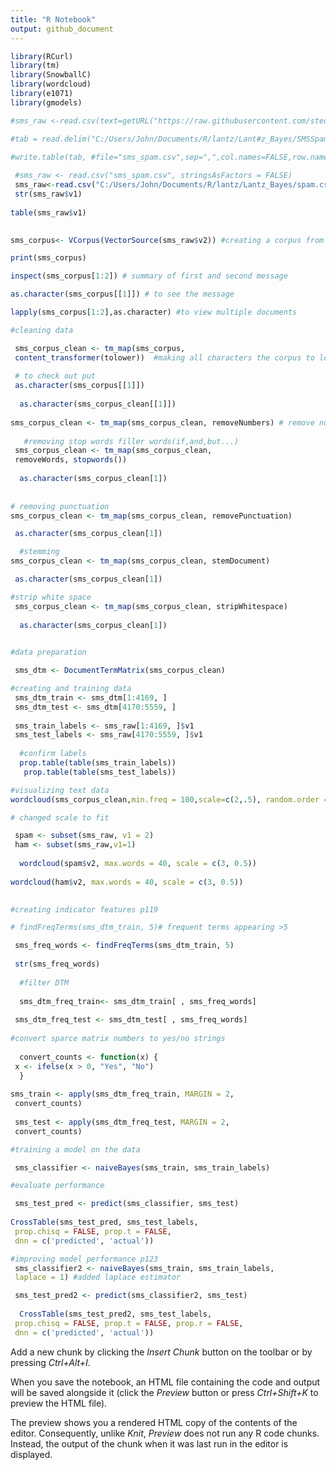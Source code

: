 ```yaml
---
title: "R Notebook"
output: github_document
---
```




```r
library(RCurl)
library(tm)
library(SnowballC)
library(wordcloud)
library(e1071)
library(gmodels)

#sms_raw <-read.csv(text=getURL("https://raw.githubusercontent.com/stedy/Machine-Learning-with-R-datasets/master/sms_spam.csv"), skip=7, header=T)

#tab = read.delim("C:/Users/John/Documents/R/lantz/Lant#z_Bayes/SMSSpamCollection.txt")

#write.table(tab, #file="sms_spam.csv",sep=",",col.names=FALSE,row.names=#FALSE)
 
 #sms_raw <- read.csv("sms_spam.csv", stringsAsFactors = FALSE)
 sms_raw<-read.csv("C:/Users/John/Documents/R/lantz/Lantz_Bayes/spam.csv")
 str(sms_raw$v1)
 
table(sms_raw$v1)
  
```
```r
sms_corpus<- VCorpus(VectorSource(sms_raw$v2)) #creating a corpus from the data

print(sms_corpus)

inspect(sms_corpus[1:2]) # summary of first and second message

as.character(sms_corpus[[1]]) # to see the message
```
```r
lapply(sms_corpus[1:2],as.character) #to view multiple documents

#cleaning data

 sms_corpus_clean <- tm_map(sms_corpus,
 content_transformer(tolower))  #making all characters the corpus to lower case, standardizing 
 
 # to check out put
 as.character(sms_corpus[[1]])
 
  as.character(sms_corpus_clean[[1]])
  
sms_corpus_clean <- tm_map(sms_corpus_clean, removeNumbers) # remove numbers from messages
   
   #removing stop words filler words(if,and,but...)
 sms_corpus_clean <- tm_map(sms_corpus_clean,
 removeWords, stopwords())
 
  as.character(sms_corpus_clean[1])
  
 
# removing punctuation
sms_corpus_clean <- tm_map(sms_corpus_clean, removePunctuation)

 as.character(sms_corpus_clean[1])

  #stemming
sms_corpus_clean <- tm_map(sms_corpus_clean, stemDocument)

 as.character(sms_corpus_clean[1])

#strip white space
 sms_corpus_clean <- tm_map(sms_corpus_clean, stripWhitespace)
 
  as.character(sms_corpus_clean[1])
  

```
```r
#data preparation

 sms_dtm <- DocumentTermMatrix(sms_corpus_clean)

#creating and training data
 sms_dtm_train <- sms_dtm[1:4169, ]
 sms_dtm_test <- sms_dtm[4170:5559, ]
 
 sms_train_labels <- sms_raw[1:4169, ]$v1    
 sms_test_labels <- sms_raw[4170:5559, ]$v1
  
  #confirm labels
  prop.table(table(sms_train_labels))
   prop.table(table(sms_test_labels))
```
```r
#visualizing text data
wordcloud(sms_corpus_clean,min.freq = 100,scale=c(2,.5), random.order = FALSE)

# changed scale to fit 

 spam <- subset(sms_raw, v1 = 2)
 ham <- subset(sms_raw,v1=1)
 
  wordcloud(spam$v2, max.words = 40, scale = c(3, 0.5))
  
wordcloud(ham$v2, max.words = 40, scale = c(3, 0.5))
 
```
```r
#creating indicator features p119

# findFreqTerms(sms_dtm_train, 5)# frequent terms appearing >5

 sms_freq_words <- findFreqTerms(sms_dtm_train, 5)
 
 str(sms_freq_words)
 
  #filter DTM
 
  sms_dtm_freq_train<- sms_dtm_train[ , sms_freq_words]
  
 sms_dtm_freq_test <- sms_dtm_test[ , sms_freq_words]
 
#convert sparce matrix numbers to yes/no strings
 
  convert_counts <- function(x) {
 x <- ifelse(x > 0, "Yes", "No")
  }
  
sms_train <- apply(sms_dtm_freq_train, MARGIN = 2,
 convert_counts)
   
 sms_test <- apply(sms_dtm_freq_test, MARGIN = 2,
 convert_counts)

```
```r
#training a model on the data

 sms_classifier <- naiveBayes(sms_train, sms_train_labels)

#evaluate performance

 sms_test_pred <- predict(sms_classifier, sms_test)
 
CrossTable(sms_test_pred, sms_test_labels,
 prop.chisq = FALSE, prop.t = FALSE,
 dnn = c('predicted', 'actual'))
```
```r
#improving model performance p123
 sms_classifier2 <- naiveBayes(sms_train, sms_train_labels,
 laplace = 1) #added laplace estimator

 sms_test_pred2 <- predict(sms_classifier2, sms_test)
 
  CrossTable(sms_test_pred2, sms_test_labels,
 prop.chisq = FALSE, prop.t = FALSE, prop.r = FALSE,
 dnn = c('predicted', 'actual'))
```

Add a new chunk by clicking the *Insert Chunk* button on the toolbar or by pressing *Ctrl+Alt+I*.

When you save the notebook, an HTML file containing the code and output will be saved alongside it (click the *Preview* button or press *Ctrl+Shift+K* to preview the HTML file).

The preview shows you a rendered HTML copy of the contents of the editor. Consequently, unlike *Knit*, *Preview* does not run any R code chunks. Instead, the output of the chunk when it was last run in the editor is displayed.
